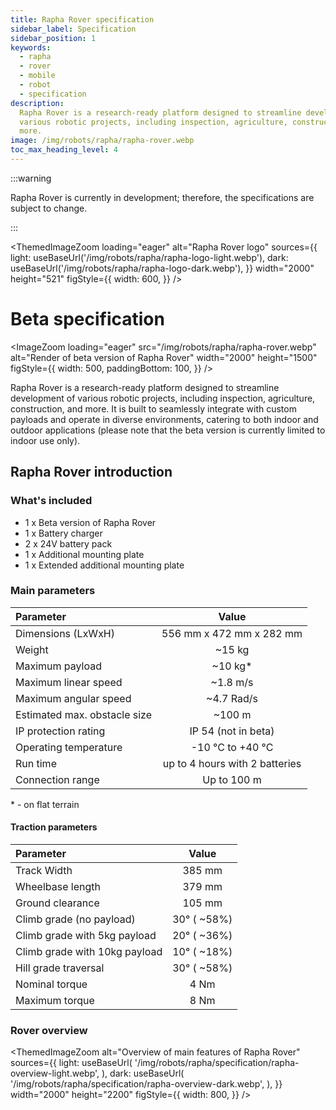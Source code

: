 ```yaml
---
title: Rapha Rover specification
sidebar_label: Specification
sidebar_position: 1
keywords:
  - rapha
  - rover
  - mobile
  - robot
  - specification
description:
  Rapha Rover is a research-ready platform designed to streamline development of
  various robotic projects, including inspection, agriculture, construction, and
  more.
image: /img/robots/rapha/rapha-rover.webp
toc_max_heading_level: 4
---
```



:::warning

Rapha Rover is currently in development; therefore, the specifications are
subject to change.

:::

<ThemedImageZoom
  loading="eager"
  alt="Rapha Rover logo"
  sources={{
    light: useBaseUrl('/img/robots/rapha/rapha-logo-light.webp'),
    dark: useBaseUrl('/img/robots/rapha/rapha-logo-dark.webp'),
  }}
  width="2000"
  height="521"
  figStyle={{
    width: 600,
  }}
/>

<div style={{
    width: '100%',
    textAlign: 'center',
    paddingBottom: 20
}}>

# Beta specification

</div>

<ImageZoom
  loading="eager"
  src="/img/robots/rapha/rapha-rover.webp"
  alt="Render of beta version of Rapha Rover"
  width="2000"
  height="1500"
  figStyle={{
    width: 500,
    paddingBottom: 100,
  }}
/>

Rapha Rover is a research-ready platform designed to streamline development of
various robotic projects, including inspection, agriculture, construction, and
more. It is built to seamlessly integrate with custom payloads and operate in
diverse environments, catering to both indoor and outdoor applications (please
note that the beta version is currently limited to indoor use only).

## Rapha Rover introduction

### What's included

- 1 x Beta version of Rapha Rover
- 1 x Battery charger
- 2 x 24V battery pack
- 1 x Additional mounting plate
- 1 x Extended additional mounting plate

### Main parameters

| Parameter                    |             Value              |
| :--------------------------- | :----------------------------: |
| Dimensions (LxWxH)           |    556 mm x 472 mm x 282 mm    |
| Weight                       |             ~15 kg             |
| Maximum payload              |            ~10 kg\*            |
| Maximum linear speed         |            ~1.8 m/s            |
| Maximum angular speed        |           ~4.7 Rad/s           |
| Estimated max. obstacle size |             ~100 m             |
| IP protection rating         |      IP 54 (not in beta)       |
| Operating temperature        |        -10 °C to +40 °C        |
| Run time                     | up to 4 hours with 2 batteries |
| Connection range             |          Up to 100 m           |

\* - on flat terrain

#### Traction parameters

| Parameter                     |    Value    |
| :---------------------------- | :---------: |
| Track Width                   |   385 mm    |
| Wheelbase length              |   379 mm    |
| Ground clearance              |   105 mm    |
| Climb grade (no payload)      | 30° ( ~58%) |
| Climb grade with 5kg payload  | 20° ( ~36%) |
| Climb grade with 10kg payload | 10° ( ~18%) |
| Hill grade traversal          | 30° ( ~58%) |
| Nominal torque                |    4 Nm     |
| Maximum torque                |    8 Nm     |

### Rover overview

<ThemedImageZoom
  alt="Overview of main features of Rapha Rover"
  sources={{
    light: useBaseUrl(
      '/img/robots/rapha/specification/rapha-overview-light.webp',
    ),
    dark: useBaseUrl(
      '/img/robots/rapha/specification/rapha-overview-dark.webp',
    ),
  }}
  width="2000"
  height="2200"
  figStyle={{
    width: 800,
  }}
/>

